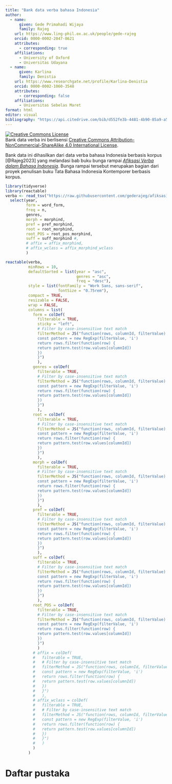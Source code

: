 ```yaml
---
title: "Bank data verba bahasa Indonesia"
author:
  - name:
      given: Gede Primahadi Wijaya
      family: Rajeg
    url: https://www.ling-phil.ox.ac.uk/people/gede-rajeg
    orcid: 0000-0002-2047-8621
    attributes:
      - corresponding: true 
    affiliations:
      - University of Oxford
      - Universitas Udayana
  - name:
      given: Karlina
      family: Denistia
    url: https://www.researchgate.net/profile/Karlina-Denistia
    orcid: 0000-0002-1060-3548
    attributes:
      - corresponding: false 
    affiliations:
      - Universitas Sebelas Maret
format: html
editor: visual
bibliography: "https://api.citedrive.com/bib/d552fe3b-4481-4b90-85a9-a5568cdc0670/references.bib?x=eyJpZCI6ICJkNTUyZmUzYi00NDgxLTRiOTAtODVhOS1hNTU2OGNkYzA2NzAiLCAidXNlciI6ICIzODg0IiwgInNpZ25hdHVyZSI6ICI4YzNhNjU2ZGVkMjAyYTQ0NzgzODE1N2IxNzhiYTZjZDkxNDM5MmE4ZTE4ZmJmYjY0M2M0ODk0ZjQzZGY4NTVhIn0=/bibliography.bib"
---
```


<a rel="license" href="http://creativecommons.org/licenses/by-nc-sa/4.0/"><img alt="Creative Commons License" style="border-width:0" src="https://i.creativecommons.org/l/by-nc-sa/4.0/88x31.png" /></a> <br />Bank data verba ini berlisensi <a rel="license" href="http://creativecommons.org/licenses/by-nc-sa/4.0/">Creative Commons Attribution-NonCommercial-ShareAlike 4.0 International License</a>.

Bank data ini dihasilkan dari data verba bahasa Indonesia berbasis korpus [@Rajeg2023] yang melandasi bab buku bunga rampai [*Afiksasi Verba dalam Bahasa Indonesia*](https://github.com/gederajeg/afiksasi-verba-bahasa-indonesia). Bunga rampai tersebut merupakan bagian dari proyek penulisan buku Tata Bahasa Indonesia Kontemporer berbasis korpus.

```r
library(tidyverse)
library(reactable)
verba <- read_tsv("https://raw.githubusercontent.com/gederajeg/afiksasi-verba-bahasa-indonesia/main/verbs_main.txt") %>% 
  select(year, 
         form = word_form, 
         freq = n, 
         genres, 
         morph = morphind, 
         pref = pref_morphind, 
         root = root_morphind, 
         root_POS = root_pos_morphind, 
         suff = suff_morphind #, 
         # affix = affix_morphind, 
         # affix_wclass = affix_morphind_wclass
         )
```

```r
reactable(verba, 
          minRows = 10, 
          defaultSorted = list(year = "asc", 
                               genres = "asc", 
                               freq = "desc"),
          style = list(fontFamily = "Work Sans, sans-serif", 
                       fontSize = "0.75rem"),
          compact = TRUE,
          resizable = FALSE,
          wrap = FALSE,
          columns = list(
            form = colDef(
              filterable = TRUE,
              sticky = "left",
              # Filter by case-insensitive text match
              filterMethod = JS("function(rows, columnId, filterValue) {
              const pattern = new RegExp(filterValue, 'i')
              return rows.filter(function(row) {
              return pattern.test(row.values[columnId])
              })
              }")
              ),
            genres = colDef(
              filterable = TRUE,
              # Filter by case-insensitive text match
              filterMethod = JS("function(rows, columnId, filterValue) {
              const pattern = new RegExp(filterValue, 'i')
              return rows.filter(function(row) {
              return pattern.test(row.values[columnId])
              })
              }")
              ),
            root = colDef(
              filterable = TRUE,
              # Filter by case-insensitive text match
              filterMethod = JS("function(rows, columnId, filterValue) {
              const pattern = new RegExp(filterValue, 'i')
              return rows.filter(function(row) {
              return pattern.test(row.values[columnId])
              })
              }")
              ),
            morph = colDef(
              filterable = TRUE,
              # Filter by case-insensitive text match
              filterMethod = JS("function(rows, columnId, filterValue) {
              const pattern = new RegExp(filterValue, 'i')
              return rows.filter(function(row) {
              return pattern.test(row.values[columnId])
              })
              }")
              ),
            pref = colDef(
              filterable = TRUE,
              # Filter by case-insensitive text match
              filterMethod = JS("function(rows, columnId, filterValue) {
              const pattern = new RegExp(filterValue, 'i')
              return rows.filter(function(row) {
              return pattern.test(row.values[columnId])
              })
              }")
              ),
            suff = colDef(
              filterable = TRUE,
              # Filter by case-insensitive text match
              filterMethod = JS("function(rows, columnId, filterValue) {
              const pattern = new RegExp(filterValue, 'i')
              return rows.filter(function(row) {
              return pattern.test(row.values[columnId])
              })
              }")
              ),
            root_POS = colDef(
              filterable = TRUE,
              # Filter by case-insensitive text match
              filterMethod = JS("function(rows, columnId, filterValue) {
              const pattern = new RegExp(filterValue, 'i')
              return rows.filter(function(row) {
              return pattern.test(row.values[columnId])
              })
              }")
              )
            # affix = colDef(
            #   filterable = TRUE,
            #   # Filter by case-insensitive text match
            #   filterMethod = JS("function(rows, columnId, filterValue) {
            #   const pattern = new RegExp(filterValue, 'i')
            #   return rows.filter(function(row) {
            #   return pattern.test(row.values[columnId])
            #   })
            #   }")
            #   ),
            # affix_wclass = colDef(
            #   filterable = TRUE,
            #   # Filter by case-insensitive text match
            #   filterMethod = JS("function(rows, columnId, filterValue) {
            #   const pattern = new RegExp(filterValue, 'i')
            #   return rows.filter(function(row) {
            #   return pattern.test(row.values[columnId])
            #   })
            #   }")
            #   )
            )
          )
```

# Daftar pustaka

